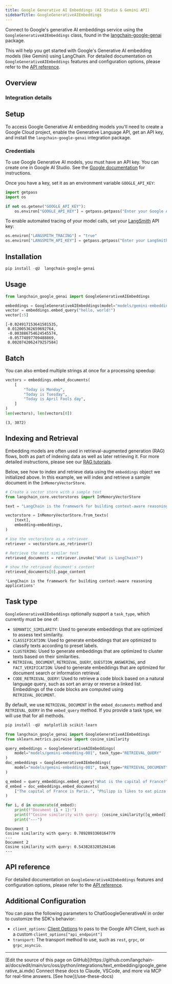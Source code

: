 ```yaml
---
title: Google Generative AI Embeddings (AI Studio & Gemini API)
sidebarTitle: GoogleGenerativeAIEmbeddings
---
```


Connect to Google's generative AI embeddings service using the `GoogleGenerativeAIEmbeddings` class, found in the [langchain-google-genai](https://pypi.org/project/langchain-google-genai/) package.

This will help you get started with Google's Generative AI embedding models (like Gemini) using LangChain. For detailed documentation on `GoogleGenerativeAIEmbeddings` features and configuration options, please refer to the [API reference](https://python.langchain.com/v0.2/api_reference/google_genai/embeddings/langchain_google_genai.embeddings.GoogleGenerativeAIEmbeddings.html).

## Overview

### Integration details

<ItemTable category="text_embedding" item="Google Gemini" />

## Setup

To access Google Generative AI embedding models you'll need to create a Google Cloud project, enable the Generative Language API, get an API key, and install the `langchain-google-genai` integration package.

### Credentials

To use Google Generative AI models, you must have an API key. You can create one in Google AI Studio. See the [Google documentation](https://ai.google.dev/gemini-api/docs/api-key) for instructions.

Once you have a key, set it as an environment variable `GOOGLE_API_KEY`:

```python
import getpass
import os

if not os.getenv("GOOGLE_API_KEY"):
    os.environ["GOOGLE_API_KEY"] = getpass.getpass("Enter your Google API key: ")
```

To enable automated tracing of your model calls, set your [LangSmith](https://docs.smith.langchain.com/) API key:

```python
os.environ["LANGSMITH_TRACING"] = "true"
os.environ["LANGSMITH_API_KEY"] = getpass.getpass("Enter your LangSmith API key: ")
```

## Installation

```python
pip install -qU  langchain-google-genai
```

## Usage

```python
from langchain_google_genai import GoogleGenerativeAIEmbeddings

embeddings = GoogleGenerativeAIEmbeddings(model="models/gemini-embedding-001")
vector = embeddings.embed_query("hello, world!")
vector[:5]
```

```output
[-0.024917153641581535,
 0.012005362659692764,
 -0.003886754624545574,
 -0.05774897709488869,
 0.0020742062479257584]
```

## Batch

You can also embed multiple strings at once for a processing speedup:

```python
vectors = embeddings.embed_documents(
    [
        "Today is Monday",
        "Today is Tuesday",
        "Today is April Fools day",
    ]
)
len(vectors), len(vectors[0])
```

```output
(3, 3072)
```

## Indexing and Retrieval

Embedding models are often used in retrieval-augmented generation (RAG) flows, both as part of indexing data as well as later retrieving it. For more detailed instructions, please see our [RAG tutorials](/oss/python/langchain/rag).

Below, see how to index and retrieve data using the `embeddings` object we initialized above. In this example, we will index and retrieve a sample document in the `InMemoryVectorStore`.

```python
# Create a vector store with a sample text
from langchain_core.vectorstores import InMemoryVectorStore

text = "LangChain is the framework for building context-aware reasoning applications"

vectorstore = InMemoryVectorStore.from_texts(
    [text],
    embedding=embeddings,
)

# Use the vectorstore as a retriever
retriever = vectorstore.as_retriever()

# Retrieve the most similar text
retrieved_documents = retriever.invoke("What is LangChain?")

# show the retrieved document's content
retrieved_documents[0].page_content
```

```output
'LangChain is the framework for building context-aware reasoning applications'
```

## Task type

`GoogleGenerativeAIEmbeddings` optionally support a `task_type`, which currently must be one of:

- `SEMANTIC_SIMILARITY`: Used to generate embeddings that are optimized to assess text similarity.
- `CLASSIFICATION`: Used to generate embeddings that are optimized to classify texts according to preset labels.
- `CLUSTERING`: Used to generate embeddings that are optimized to cluster texts based on their similarities.
- `RETRIEVAL_DOCUMENT`, `RETRIEVAL_QUERY`, `QUESTION_ANSWERING`, and `FACT_VERIFICATION`: Used to generate embeddings that are optimized for document search or information retrieval.
- `CODE_RETRIEVAL_QUERY`: Used to retrieve a code block based on a natural language query, such as sort an array or reverse a linked list. Embeddings of the code blocks are computed using `RETRIEVAL_DOCUMENT`.

By default, we use `RETRIEVAL_DOCUMENT` in the `embed_documents` method and `RETRIEVAL_QUERY` in the `embed_query` method. If you provide a task type, we will use that for all methods.

```python
pip install -qU  matplotlib scikit-learn
```

```python
from langchain_google_genai import GoogleGenerativeAIEmbeddings
from sklearn.metrics.pairwise import cosine_similarity

query_embeddings = GoogleGenerativeAIEmbeddings(
    model="models/gemini-embedding-001", task_type="RETRIEVAL_QUERY"
)
doc_embeddings = GoogleGenerativeAIEmbeddings(
    model="models/gemini-embedding-001", task_type="RETRIEVAL_DOCUMENT"
)

q_embed = query_embeddings.embed_query("What is the capital of France?")
d_embed = doc_embeddings.embed_documents(
    ["The capital of France is Paris.", "Philipp is likes to eat pizza."]
)

for i, d in enumerate(d_embed):
    print(f"Document {i + 1}:")
    print(f"Cosine similarity with query: {cosine_similarity([q_embed], [d])[0][0]}")
    print("---")
```

```output
Document 1
Cosine similarity with query: 0.7892893360164779
---
Document 2
Cosine similarity with query: 0.5438283285204146
---
```

## API reference

For detailed documentation on `GoogleGenerativeAIEmbeddings` features and configuration options, please refer to the [API reference](https://python.langchain.com/api_reference/google_genai/embeddings/langchain_google_genai.embeddings.GoogleGenerativeAIEmbeddings.html).

## Additional Configuration

You can pass the following parameters to ChatGoogleGenerativeAI in order to customize the SDK's behavior:

- `client_options`: [Client Options](https://googleapis.dev/python/google-api-core/latest/client_options.html#module-google.api_core.client_options) to pass to the Google API Client, such as a custom `client_options["api_endpoint"]`
- `transport`: The transport method to use, such as `rest`, `grpc`, or `grpc_asyncio`.

---

<Callout icon="pen-to-square" iconType="regular">
    [Edit the source of this page on GitHub](https://github.com/langchain-ai/docs/edit/main/src/oss/python/integrations/text_embedding/google_generative_ai.mdx)
</Callout>
<Tip icon="terminal" iconType="regular">
    Connect these docs to Claude, VSCode, and more via MCP for    real-time answers. [See how](/use-these-docs)
</Tip>
